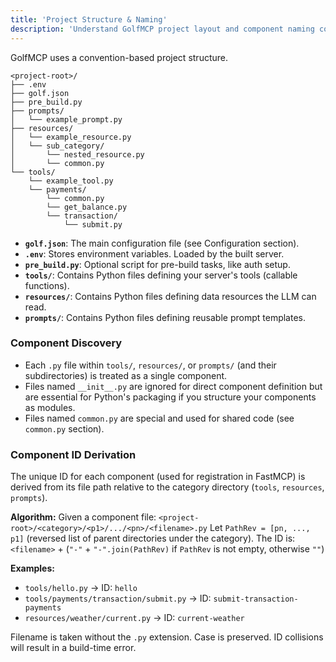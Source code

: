 ```yaml
---
title: 'Project Structure & Naming'
description: 'Understand GolfMCP project layout and component naming conventions.'
---
```


GolfMCP uses a convention-based project structure.

```
<project-root>/
├── .env
├── golf.json
├── pre_build.py
├── prompts/
│   └── example_prompt.py
├── resources/
│   └── example_resource.py
│   └── sub_category/
│       └── nested_resource.py
│       └── common.py
└── tools/
    └── example_tool.py
    └── payments/
        └── common.py
        └── get_balance.py
        └── transaction/
            └── submit.py
```

*   **`golf.json`**: The main configuration file (see Configuration section).
*   **`.env`**: Stores environment variables. Loaded by the built server.
*   **`pre_build.py`**: Optional script for pre-build tasks, like auth setup.
*   **`tools/`**: Contains Python files defining your server's tools (callable functions).
*   **`resources/`**: Contains Python files defining data resources the LLM can read.
*   **`prompts/`**: Contains Python files defining reusable prompt templates.

### Component Discovery

*   Each `.py` file within `tools/`, `resources/`, or `prompts/` (and their subdirectories) is treated as a single component.
*   Files named `__init__.py` are ignored for direct component definition but are essential for Python's packaging if you structure your components as modules.
*   Files named `common.py` are special and used for shared code (see `common.py` section).

### Component ID Derivation

The unique ID for each component (used for registration in FastMCP) is derived from its file path relative to the category directory (`tools`, `resources`, `prompts`).

**Algorithm:**
Given a component file: `<project-root>/<category>/<p1>/.../<pn>/<filename>.py`
Let `PathRev = [pn, ..., p1]` (reversed list of parent directories under the category).
The ID is: `<filename>` + (`"-"` + `"-".join(PathRev)` if `PathRev` is not empty, otherwise `""`)

**Examples:**

*   `tools/hello.py`                 -> ID: `hello`
*   `tools/payments/transaction/submit.py` -> ID: `submit-transaction-payments`
*   `resources/weather/current.py`   -> ID: `current-weather`

Filename is taken without the `.py` extension. Case is preserved. ID collisions will result in a build-time error. 